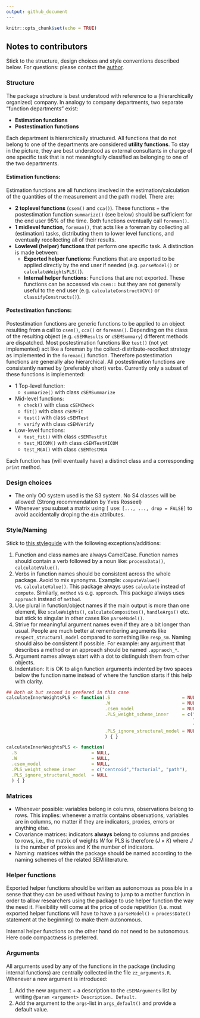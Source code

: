 ```yaml
---
output: github_document
---
```


```r
knitr::opts_chunk$set(echo = TRUE)
```
## Notes to contributors

Stick to the structure, design choices and style conventions described below.
For questions: please contact the [author](mailto:manuel.steiner@uni-wuerzburg.de).

### Structure

The package structure is best understood with reference to a (hierarchically organized) 
company. In analogy to company departments, two separate "function departments" 
exist:

- **Estimation functions**
- **Postestimation functions**

Each department is hierarchically structured. All functions that do not belong
to one of the departments are considered **utility functions**. To stay in the
picture, they are best understood as external consultants in charge of one
specific task that is not meaningfully classified as belonging to one of the two
departments.

#### Estimation functions:

Estimation functions are all functions involved in the estimation/calculation 
of the quantities of the measurement and the path model. There are:

- **2 toplevel functions** (`csem()` and `cca()`). These functions + the
  postestimation function `summarize()` (see below) should be sufficient for the end
  user 95% of the time. Both functions eventually call `foreman()`.
- **1 midlevel function**, `foreman()`, that acts like a foreman by collecting all
  (estimation) tasks, distributing them to lower level functions, and 
  eventually recollecting all of their results.
- **Lowlevel (helper) functions** that perform one specific task. A distinction
  is made between:
    - **Exported helper functions**: Functions that are exported to be applied
      directly by the end user if needed (e.g. `parseModel()` or
      `calculateWeightsPLS()`).
    - **Internal helper functions**: Functions that are not exported. These functions 
      can be accessed via `csem::` but they are not generally useful to the end user
      (e.g. `calculateConstructVCV()` or `classifyConstructs()`). 
      
#### Postestimation functions:

Postestimation functions are generic functions
to be applied to an object resulting from a call to `csem()`, `cca()` or `foreman()`. 
Depending on the class of the resulting object (e.g. `cSEMResults` or `cSEMSummary`)
different methods are dispatched. Most postestimation functions like `test()`
(not yet implemented) act like a foreman by the collect-distribute-recollect 
strategy as implemented in the `foreman()` function. 
Therefore postestimation functions are generally also hierarchical. 
All postestimation functions are consistently named by (preferably short) verbs. 
Currently only a subset of these functions is implemented:

- 1 Top-level function: 
  - `summarize()` with class `cSEMSummarize`
- Mid-level functions:
  - `check()` with class `cSEMCheck`
  - `fit()` with class `cSEMFit`
  - `test()` with class `cSEMTest`
  - `verify` with class `cSEMVerify`
- Low-level functions:
  - `test_fit()` with class `cSEMTestFit`
  - `test_MICOM()` with class `cSEMTestMICOM`
  - `test_MGA()` with class `cSEMTestMGA`

Each function has (will eventually have) a distinct class and a corresponding 
`print` method.

### Design choices

- The only OO system used is the S3 system. No S4 classes will be allowed! (Strong
  recommendation by Yves Rosseel)
- Whenever you subset a matrix using `[` use: `[..., ..., drop = FALSE]` to avoid
  accidentally droping the `dim` attributes.
  
### Style/Naming

Stick to [this styleguide](http://style.tidyverse.org/) with the following
exceptions/additions:

1. Function and class names are always CamelCase. Function names should contain 
   a verb followed by a noun like: `processData()`, `calculateValue()`.
1. Verbs in function names should be consistent across the whole package. Avoid to
   mix synonyms. Example: `computeValue()` vs. `calculateValue()`.
   This package always uses `calculate` instead of `compute`. Similarly, `method` 
   vs e.g. `approach`. This package always uses `approach` instead of `method`.
1. Use plural in function/object names if the main output is more than one element, 
   like `scaleWeights()`, `calculateComposites()`, `handleArgs()` etc. but stick to
   singular in other cases like `parseModel()`.
1. Strive for meaningful argument names even if they are a bit longer than usual.
   People are much better at remembering arguments like `respect_structural_model`
   compared to something like `resp_sm`. Naming should also be consistent if possible.
   For example: any argument that describes a method or an approach should be named
   `.appraoch_*`.
1. Argument names always start with a dot to distinguish them from other objects.
1. Indentation: It is OK to align function arguments indented by two spaces below 
   the function name instead of where the function starts if this help with clarity.

```r
## Both ok but second is prefered in this case
calculateInnerWeightsPLS <- function(.S                           = NULL,
                                     .W                           = NULL,
                                     .csem_model                  = NULL,
                                     .PLS_weight_scheme_inner     = c("centroid",
                                                                      "factorial", 
                                                                      "path"),
                                     .PLS_ignore_structural_model = NULL
                                     ) { }

calculateInnerWeightsPLS <- function(
  .S                            = NULL,
  .W                            = NULL,
  .csem_model                   = NULL,
  .PLS_weight_scheme_inner      = c("centroid","factorial", "path"),
  .PLS_ignore_structural_model  = NULL
  ) { }
```

### Matrices

- Whenever possible: variables belong in columns, observations belong to rows.
  This implies: whenever a matrix contains observations, variables are in columns, 
  no matter if they are indicators, proxies, errors or anything else.
- Covariance matrices: indicators **always** belong to columns and proxies to 
  rows, i.e., the matrix of weights $W$ for PLS is therefore $(J \times K)$ 
  where $J$ is the number of proxies and $K$ the number of indicators.
- Naming: matrices within the package should be named according to the naming schemes 
  of the related SEM literature. 

### Helper functions

Exported helper functions should be written as autonomous as possible in a sense 
that they can be used without having to jump to a mother function in order to allow researchers using the package to use helper function the way the need it. 
Flexibility will come at the price of code repetition (i.e. most exported helper 
functions will have to have a `parseModel()` + `processDate()` statement at the 
beginning) to make them autonomous.

Internal helper functions on the other hand do not need to be autonomous. Here
code compactness is preferred.

### Arguments

All arguments used by any of the functions in the package (including internal
functions) are centrally collected in the file `zz_arguments.R`.
Whenever a new argument is introduced:

1. Add the new argument + a description to the `cSEMArguments` list by writing
  `@param <argument> Description. Default.`
1. Add the argument to the `args`-list in `args_default()` and provide a
   default value. 
